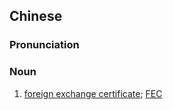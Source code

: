 {{also|外汇兑换券}}
==Chinese==
{{zh-forms|s=外汇兑换券|type=23}}

===Pronunciation===
{{zh-pron
|m=wàihuì duìhuànquàn
|cat=n
}}

===Noun===
{{zh-noun}}

# [[foreign exchange certificate]]; [[FEC]]